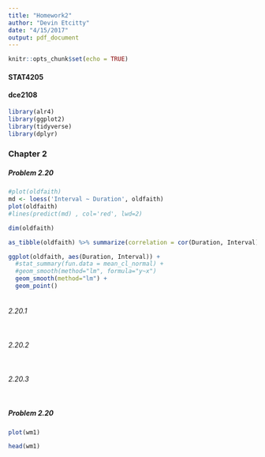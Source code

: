 ```yaml
---
title: "Homework2"
author: "Devin Etcitty"
date: "4/15/2017"
output: pdf_document
---
```


```r
knitr::opts_chunk$set(echo = TRUE)
```

#### STAT4205
#### dce2108

```r
library(alr4)
library(ggplot2)
library(tidyverse)
library(dplyr)
```

### Chapter 2

##### Problem 2.20

```r
#plot(oldfaith)
md <- loess('Interval ~ Duration', oldfaith)
plot(oldfaith)
#lines(predict(md) , col='red', lwd=2)
```

```r
dim(oldfaith)
```

```r
as_tibble(oldfaith) %>% summarize(correlation = cor(Duration, Interval))
```



```r
ggplot(oldfaith, aes(Duration, Interval)) +
  #stat_summary(fun.data = mean_cl_normal) +
  #geom_smooth(method="lm", formula="y~x") 
  geom_smooth(method="lm") + 
  geom_point()
```

```r

```



###### 2.20.1
```r

```

###### 2.20.2
```r

```



###### 2.20.3
```r

```


##### Problem 2.20

```r
plot(wm1)
```

```r
head(wm1)
```

